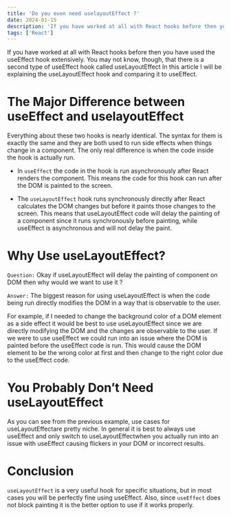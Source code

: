 ```yaml
---
title: 'Do you even need uselayoutEffect ?'
date: 2024-01-15
description: 'If you have worked at all with React hooks before then you have used the useEffect hook extensively. You may not know, though, that there is a second type of useEffect hook called useLayoutEffect In this article I will be explaining the useLayoutEffect hook and comparing it to useEffect.'
tags: ['React']
---
```


If you have worked at all with React hooks before then you have used the useEffect hook extensively. You may not know, though, that there is a second type of useEffect hook called useLayoutEffect In this article I will be explaining the useLayoutEffect hook and comparing it to useEffect.

# The Major Difference between useEffect and uselayoutEffect

Everything about these two hooks is nearly identical. The syntax for them is exactly the same and they are both used to run side effects when things change in a component. The only real difference is when the code inside the hook is actually run.

-  In `useEffect` the code in the hook is run asynchronously after React renders the component. This means the code for this hook can run after the DOM is painted to the screen.

-  The `useLayoutEffect` hook runs synchronously directly after React calculates the DOM changes but before it paints those changes to the screen. This means that useLayoutEffect code will delay the painting of a component since it runs synchronously before painting, while useEffect is asynchronous and will not delay the paint.

# Why Use useLayoutEffect?

`Question:` Okay if useLayoutEffect will delay the painting of component on DOM then why would we want to use it ?

`Answer:` The biggest reason for using useLayoutEffect is when the code being run directly modifies the DOM in a way that is observable to the user.

For example, if I needed to change the background color of a DOM element as a side effect it would be best to use useLayoutEffect since we are directly modifying the DOM and the changes are observable to the user. If we were to use useEffect we could run into an issue where the DOM is painted before the useEffect code is run. This would cause the DOM element to be the wrong color at first and then change to the right color due to the useEffect code.

# You Probably Don’t Need useLayoutEffect

As you can see from the previous example, use cases for useLayoutEffectare pretty niche. In general it is best to always use useEffect and only switch to useLayoutEffectwhen you actually run into an issue with useEffect causing flickers in your DOM or incorrect results.

# Conclusion

`useLayoutEffect` is a very useful hook for specific situations, but in most cases you will be perfectly fine using useEffect. Also, since `useEffect` does not block painting it is the better option to use if it works properly.
